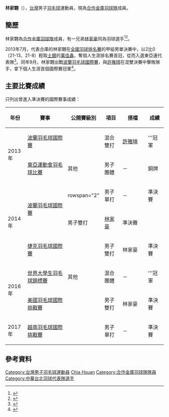 {{noteTA|G1=Badminton}}
{{Infobox 羽球選手
| playername              = 林家翾
| romaji                  = {{lang|en|Lin Chia Hsuan}}
| image                   = File:2019 Chinese Taipei Open 35.jpg
| size                    = 
| caption                 = 
| birth_name              = 
| date_of_birth           = {{birth_date_and_age|1991|9|5}}
| place_of_birth          = 
| height                  = {{height|m=1.64}}<ref>{{cite news |url=https://sports.ltn.com.tw/news/breakingnews/3248952 |title=羽球》猛炸！ 戴資穎單挑男選手 神奇美技嚇壞網友（影音） |publisher=[[自由時報|自由時報]] |date=2020-08-04 |accessdate=2022-06-11 |language=zh}}</ref>
| weight                  = 
| event                   = 男子單打、男子雙打
| country                 = {{TPE}}
| years_active            = 
| handedness              = 
| coach                   =
| highest_ranking         = 第135位（男單）
| date_of_highest_ranking = 2014年1月23日<ref name="highest-ranking">[http://bwfcontent.tournamentsoftware.com/ranking/player.aspx?id=7647&player=141775 BWF World Ranking - Ranking of LIN Chia Hsuan (39748)]{{en}}</ref>
| current_ranking         = 第212位（男單）
| date_of_current_ranking = 2014年10月9日<ref>[http://bwfcontent.tournamentsoftware.com/ranking/category.aspx?id=7647&category=472 BWF World Ranking - BWF世界排名榜 (10/9/2014) - Men's singles] {{Wayback|url=http://bwfcontent.tournamentsoftware.com/ranking/category.aspx?id=7647&category=472 |date=20200224235954 }}{{en}}</ref>
| played                  = 52勝–49負（男單）<br/>20勝–15負（男雙）<br/>7勝–4負（混雙）
| titles                  = 
| bwf_profile             = 8B72E4B0-32EE-4DFE-B3EA-1023EDF361B9
| bwf_id                  = 39748
| updated                 = 2014年10月10日
}}
{{MedalTableTop|width=286px}}
{{MedalSport | 男子[[羽毛球|羽毛球]]}}
{{MedalCountry | {{TPE}}}}
{{MedalCompetition | [[東亞運動會|東亞運動會]]}}
{{MedalBronze| [[2013年東亞運動會|2013年 天津]] | [[2013年東亞運動會羽毛球比賽|男子團體]] }}
{{MedalCompetition | [[世界大學生羽毛球錦標賽|世界大學生羽毛球錦標賽]]}}
{{MedalGold  | [[2016年世界大學生羽毛球錦標賽|2016年 拉緬斯科耶]] | 混合團體 }}
{{MedalCompetition | [[中華民國全國運動會|中華民國全國運動會]]}}
{{MedalCountry | {{flagicon|ROC}} [[臺南市|臺南市]]}}
{{MedalBronze| [[中華民國106年全國運動會|2017年 宜蘭]] | [[中華民國106年全國運動會羽球比賽|男子團體]] }}
{{MedalSilver| [[中華民國108年全國運動會|2019年 桃園]] | [[中華民國108年全國運動會羽球比賽|男子團體]] }}
{{MedalBottom}}
'''林家翾'''（{{bd|1991年|9月5日|||catIdx=L林}}），[[台灣|台灣]]男子[[羽毛球|羽毛球]]運動員，現為[[合作金庫羽球隊|合作金庫羽球隊]]成員。

==簡歷==
林家翾為[[合作金庫羽球隊|合作金庫羽球隊]]成員，有一兄弟[[林家豪|林家豪]]同為羽球選手<ref>{{cite news |url=https://www.ltsports.com.tw/article/106757 |title=羽球》台灣小將紐西蘭、波蘭國際賽表現神勇　計獲5金4銀7銅 |publisher=[[麗台運動報|麗台運動報]] |date=2014-09-21 |accessdate=2022-06-11 |language=zh}}</ref><ref>{{cite news |url=https://ocacnews.net/article/204350 |title=美國羽球國際賽事 橙縣僑胞為中華隊加油 |publisher=僑務電子報 |date=2016-12-19 |accessdate=2022-06-11 |language=zh}}</ref>。

2013年7月，代表合庫的林家翾在[[中華民國102年度第2次全國羽球排名賽|全國羽球排名賽]]的甲組男單決賽中，以2比0（21-13、21-8）輕取[[土地銀行羽球隊|土銀]]的[[萬佳鑫|萬佳鑫]]，奪個人生涯排名賽首冠，從而入選東亞運代表隊<ref>{{cite news|title=合庫林家翾稱霸 台電陳詩盈封后|url=http://news.gpwb.gov.tw/news.aspx?ydn=026dTHGgTRNpmRFEgxcbfTo9XP6i8rvRXbuPvUcGUkoRqIHTmgqsq3rYAisraOEMsR7JODcl1NnvOoUr6TkxBPHdBoo8Uq8dhI07l%2Fr1Das%3D|newspaper=[[青年日報|青年日報]]|date=2013-07-28|deadurl=yes|archiveurl=https://web.archive.org/web/20141016094150/http://news.gpwb.gov.tw/news.aspx?ydn=026dTHGgTRNpmRFEgxcbfTo9XP6i8rvRXbuPvUcGUkoRqIHTmgqsq3rYAisraOEMsR7JODcl1NnvOoUr6TkxBPHdBoo8Uq8dhI07l%2Fr1Das%3D|archivedate=2014-10-16|language=zh}}</ref>。同年9月，林家翾出戰[[2013年波蘭羽毛球國際賽|波蘭羽毛球國際賽]]，與[[許雅晴|許雅晴]]在混雙決賽中擊敗隊手，拿下個人生涯首個國際賽冠軍<ref>{{cite news|title=羽球》波蘭系列賽台灣大獲全勝　進帳5金4銀4銅最大贏家|url=http://www.ltsports.com.tw/other/complex/100569-5-4-4|newspaper=麗台運動報|date=2013-09-22|access-date=2014-10-10|archive-url=https://web.archive.org/web/20180704124503/https://www.ltsports.com.tw/other/complex/100569-5-4-4|archive-date=2018-07-04|dead-url=yes|language=zh}}</ref>。

==主要比賽成績==
只列出曾進入準決賽的國際賽事成績：
{| class=wikitable style="text-align:center; font-size:small;" 
!width="50"|年份
!width="180"|賽事
!width="80"|公開賽級別
!width="60"|項目
!width="100"|搭檔
!width="50"|成績
|-
!rowspan="2"|2013年
|[[2013年波蘭羽毛球國際賽|波蘭羽毛球國際賽]]
|{{BWFIS}}
|混合雙打
|[[許雅晴|許雅晴]]
|bgcolor="gold"|'''冠軍
|-
|[[2013年東亞運動會羽毛球比賽|東亞運動會羽毛球比賽]]
|其他
|男子團體
|－
|bgcolor="#b8860b"|銅牌
|-
!rowspan="3"|2014年
|rowspan="2"|[[2014年波蘭羽毛球國際賽|波蘭羽毛球國際賽]]
|rowspan="2" {{BWFIS}}
|男子單打
|－
|bgcolor="#b8860b"|準決賽
|-
|男子雙打
|[[林家豪|林家豪]]
|bgcolor="#b8860b"|準決賽
|-
|[[2014年捷克羽毛球國際賽|捷克羽毛球國際賽]]
|{{BWFIC}}
|男子雙打
|林家豪
|bgcolor="#b8860b"|準決賽
|-
!rowspan="2"|2016年
|[[2016年世界大學生羽毛球錦標賽|世界大學生羽毛球錦標賽]]
|其他
|混合團體
|－
|bgcolor="gold"|'''冠軍
|-
|[[2016年美國羽毛球國際挑戰賽|美國羽毛球國際挑戰賽]]
|{{BWFIC}}
|男子雙打
|林家豪
|bgcolor="#b8860b"|準決賽
|-
!rowspan="1"|2017年
|[[2016年越南羽毛球國際挑戰賽|越南羽毛球國際挑戰賽]]
|{{BWFIC}}
|男子單打
|－
|bgcolor="#b8860b"|準決賽
|}
{{BWF賽事級別索引}}

==參考資料==
{{Reflist}}

{{DEFAULTSORT:LIN Chia Hsuan}}
[[Category:台灣男子羽毛球運動員|Category:台灣男子羽毛球運動員]]
[[Category:林姓|Chia Hsuan]]
[[Category:合作金庫羽球隊隊員|Category:合作金庫羽球隊隊員]]
[[Category:中華台北羽球代表隊選手|Category:中華台北羽球代表隊選手]]
